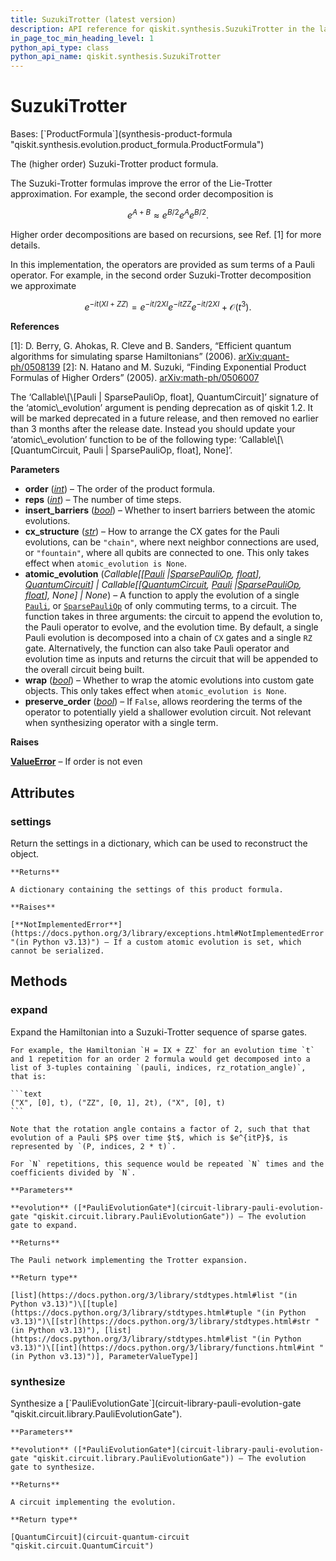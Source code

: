 ```yaml
---
title: SuzukiTrotter (latest version)
description: API reference for qiskit.synthesis.SuzukiTrotter in the latest version of qiskit
in_page_toc_min_heading_level: 1
python_api_type: class
python_api_name: qiskit.synthesis.SuzukiTrotter
---
```


# SuzukiTrotter

<Class id="qiskit.synthesis.SuzukiTrotter" isDedicatedPage={true} github="https://github.com/Qiskit/qiskit/tree/stable/1.3/qiskit/synthesis/evolution/suzuki_trotter.py#L35-L217" signature="qiskit.synthesis.SuzukiTrotter(order=2, reps=1, insert_barriers=False, cx_structure='chain', atomic_evolution=None, wrap=False, preserve_order=True)" modifiers="class">
  Bases: [`ProductFormula`](synthesis-product-formula "qiskit.synthesis.evolution.product_formula.ProductFormula")

  The (higher order) Suzuki-Trotter product formula.

  The Suzuki-Trotter formulas improve the error of the Lie-Trotter approximation. For example, the second order decomposition is

$$
e^{A + B} \approx e^{B/2} e^{A} e^{B/2}.
$$

  Higher order decompositions are based on recursions, see Ref. \[1] for more details.

  In this implementation, the operators are provided as sum terms of a Pauli operator. For example, in the second order Suzuki-Trotter decomposition we approximate

$$
e^{-it(XI + ZZ)} = e^{-it/2 XI}e^{-it ZZ}e^{-it/2 XI} + \mathcal{O}(t^3).
$$

  **References**

  \[1]: D. Berry, G. Ahokas, R. Cleve and B. Sanders, “Efficient quantum algorithms for simulating sparse Hamiltonians” (2006). [arXiv:quant-ph/0508139](https://arxiv.org/abs/quant-ph/0508139) \[2]: N. Hatano and M. Suzuki, “Finding Exponential Product Formulas of Higher Orders” (2005). [arXiv:math-ph/0506007](https://arxiv.org/pdf/math-ph/0506007.pdf)

  <Admonition title="Deprecated since version 1.2_pending" type="danger">
    The ‘Callable\[\[Pauli | SparsePauliOp, float], QuantumCircuit]’ signature of the ‘atomic\_evolution’ argument is pending deprecation as of qiskit 1.2. It will be marked deprecated in a future release, and then removed no earlier than 3 months after the release date. Instead you should update your ‘atomic\_evolution’ function to be of the following type: ‘Callable\[\[QuantumCircuit, Pauli | SparsePauliOp, float], None]’.
  </Admonition>

  **Parameters**

  *   **order** ([*int*](https://docs.python.org/3/library/functions.html#int "(in Python v3.13)")) – The order of the product formula.
  *   **reps** ([*int*](https://docs.python.org/3/library/functions.html#int "(in Python v3.13)")) – The number of time steps.
  *   **insert\_barriers** ([*bool*](https://docs.python.org/3/library/functions.html#bool "(in Python v3.13)")) – Whether to insert barriers between the atomic evolutions.
  *   **cx\_structure** ([*str*](https://docs.python.org/3/library/stdtypes.html#str "(in Python v3.13)")) – How to arrange the CX gates for the Pauli evolutions, can be `"chain"`, where next neighbor connections are used, or `"fountain"`, where all qubits are connected to one. This only takes effect when `atomic_evolution is None`.
  *   **atomic\_evolution** (*Callable\[\[*[*Pauli*](quantum-info-pauli "qiskit.quantum_info.Pauli")  *|*[*SparsePauliOp*](quantum-info-sparse-pauli-op "qiskit.quantum_info.SparsePauliOp")*,* [*float*](https://docs.python.org/3/library/functions.html#float "(in Python v3.13)")*],* [*QuantumCircuit*](circuit-quantum-circuit "qiskit.circuit.QuantumCircuit")*] | Callable\[\[*[*QuantumCircuit*](circuit-quantum-circuit "qiskit.circuit.QuantumCircuit")*,* [*Pauli*](quantum-info-pauli "qiskit.quantum_info.Pauli")  *|*[*SparsePauliOp*](quantum-info-sparse-pauli-op "qiskit.quantum_info.SparsePauliOp")*,* [*float*](https://docs.python.org/3/library/functions.html#float "(in Python v3.13)")*], None] | None*) – A function to apply the evolution of a single [`Pauli`](quantum-info-pauli "qiskit.quantum_info.Pauli"), or [`SparsePauliOp`](quantum-info-sparse-pauli-op "qiskit.quantum_info.SparsePauliOp") of only commuting terms, to a circuit. The function takes in three arguments: the circuit to append the evolution to, the Pauli operator to evolve, and the evolution time. By default, a single Pauli evolution is decomposed into a chain of `CX` gates and a single `RZ` gate. Alternatively, the function can also take Pauli operator and evolution time as inputs and returns the circuit that will be appended to the overall circuit being built.
  *   **wrap** ([*bool*](https://docs.python.org/3/library/functions.html#bool "(in Python v3.13)")) – Whether to wrap the atomic evolutions into custom gate objects. This only takes effect when `atomic_evolution is None`.
  *   **preserve\_order** ([*bool*](https://docs.python.org/3/library/functions.html#bool "(in Python v3.13)")) – If `False`, allows reordering the terms of the operator to potentially yield a shallower evolution circuit. Not relevant when synthesizing operator with a single term.

  **Raises**

  [**ValueError**](https://docs.python.org/3/library/exceptions.html#ValueError "(in Python v3.13)") – If order is not even

  ## Attributes

  ### settings

  <Attribute id="qiskit.synthesis.SuzukiTrotter.settings">
    Return the settings in a dictionary, which can be used to reconstruct the object.

    **Returns**

    A dictionary containing the settings of this product formula.

    **Raises**

    [**NotImplementedError**](https://docs.python.org/3/library/exceptions.html#NotImplementedError "(in Python v3.13)") – If a custom atomic evolution is set, which cannot be serialized.
  </Attribute>

  ## Methods

  ### expand

  <Function id="qiskit.synthesis.SuzukiTrotter.expand" github="https://github.com/Qiskit/qiskit/tree/stable/1.3/qiskit/synthesis/evolution/suzuki_trotter.py#L132-L183" signature="expand(evolution)">
    Expand the Hamiltonian into a Suzuki-Trotter sequence of sparse gates.

    For example, the Hamiltonian `H = IX + ZZ` for an evolution time `t` and 1 repetition for an order 2 formula would get decomposed into a list of 3-tuples containing `(pauli, indices, rz_rotation_angle)`, that is:

    ```text
    ("X", [0], t), ("ZZ", [0, 1], 2t), ("X", [0], t)
    ```

    Note that the rotation angle contains a factor of 2, such that that evolution of a Pauli $P$ over time $t$, which is $e^{itP}$, is represented by `(P, indices, 2 * t)`.

    For `N` repetitions, this sequence would be repeated `N` times and the coefficients divided by `N`.

    **Parameters**

    **evolution** ([*PauliEvolutionGate*](circuit-library-pauli-evolution-gate "qiskit.circuit.library.PauliEvolutionGate")) – The evolution gate to expand.

    **Returns**

    The Pauli network implementing the Trotter expansion.

    **Return type**

    [list](https://docs.python.org/3/library/stdtypes.html#list "(in Python v3.13)")\[[tuple](https://docs.python.org/3/library/stdtypes.html#tuple "(in Python v3.13)")\[[str](https://docs.python.org/3/library/stdtypes.html#str "(in Python v3.13)"), [list](https://docs.python.org/3/library/stdtypes.html#list "(in Python v3.13)")\[[int](https://docs.python.org/3/library/functions.html#int "(in Python v3.13)")], ParameterValueType]]
  </Function>

  ### synthesize

  <Function id="qiskit.synthesis.SuzukiTrotter.synthesize" github="https://github.com/Qiskit/qiskit/tree/stable/1.3/qiskit/synthesis/evolution/product_formula.py#L146-L168" signature="synthesize(evolution)">
    Synthesize a [`PauliEvolutionGate`](circuit-library-pauli-evolution-gate "qiskit.circuit.library.PauliEvolutionGate").

    **Parameters**

    **evolution** ([*PauliEvolutionGate*](circuit-library-pauli-evolution-gate "qiskit.circuit.library.PauliEvolutionGate")) – The evolution gate to synthesize.

    **Returns**

    A circuit implementing the evolution.

    **Return type**

    [QuantumCircuit](circuit-quantum-circuit "qiskit.circuit.QuantumCircuit")
  </Function>
</Class>

